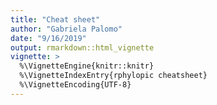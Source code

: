 ```yaml
---
title: "Cheat sheet"
author: "Gabriela Palomo"
date: "9/16/2019"
output: rmarkdown::html_vignette
vignette: >
  %\VignetteEngine{knitr::knitr}
  %\VignetteIndexEntry{rphylopic cheatsheet}
  %\VignetteEncoding{UTF-8}
---
```



